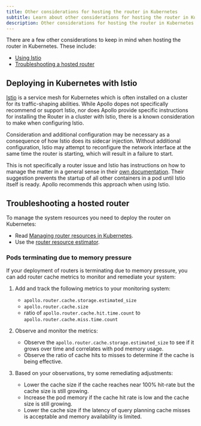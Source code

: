 ```yaml
---
title: Other considerations for hosting the router in Kubernetes
subtitle: Learn about other considerations for hosting the router in Kubernetes, including Istio and resources
description: Other considerations for hosting the router in Kubernetes.
---
```



<ElasticNotice />

There are a few other considerations to keep in mind when hosting the router in Kubernetes. These include:

* [Using Istio](#deploying-in-kubernetes-with-istio)
* [Troubleshooting a hosted router](#troubleshooting-a-hosted-router)

## Deploying in Kubernetes with Istio

[Istio](https://istio.io/) is a service mesh for Kubernetes which is often installed on a cluster for its traffic-shaping abilities.  While Apollo dopes not specifically recommend or support Istio, nor does Apollo provide specific instructions for installing the Router in a cluster with Istio, there is a known consideration to make when configuring Istio.

Consideration and additional configuration may be necessary as a consequence of how Istio does its sidecar injection.  Without additional configuration, Istio may attempt to reconfigure the network interface at the same time the router is starting, which will result in a failure to start.

This is not specifically a router issue and Istio has instructions on how to manage the matter in a general sense in their [own documentation](https://istio.io/latest/docs/ops/common-problems/injection/#pod-or-containers-start-with-network-issues-if-istio-proxy-is-not-ready).  Their suggestion prevents the startup of all other containers in a pod until Istio itself is ready.  Apollo recommends this approach when using Istio.

## Troubleshooting a hosted router

<Tip>

To manage the system resources you need to deploy the router on Kubernetes:

* Read [Managing router resources in Kubernetes](/technotes/TN0016-router-resource-management/).
* Use the [router resource estimator](/technotes/TN0045-router_resource_estimator/).

</Tip>

### Pods terminating due to memory pressure 

If your deployment of routers is terminating due to memory pressure, you can add router cache metrics to monitor and remediate your system:

1. Add and track the following metrics to your monitoring system:
  
    * `apollo.router.cache.storage.estimated_size`
    * `apollo.router.cache.size`
    * ratio of `apollo.router.cache.hit.time.count` to `apollo.router.cache.miss.time.count`

2. Observe and monitor the metrics:

    * Observe the `apollo.router.cache.storage.estimated_size` to see if it grows over time and correlates with pod memory usage.
    * Observe the ratio of cache hits to misses to determine if the cache is being effective.

3. Based on your observations, try some remediating adjustments:

    * Lower the cache size if the cache reaches near 100% hit-rate but the cache size is still growing.
    * Increase the pod memory if the cache hit rate is low and the cache size is still growing.
    * Lower the cache size if the latency of query planning cache misses is acceptable and memory availability is limited.
